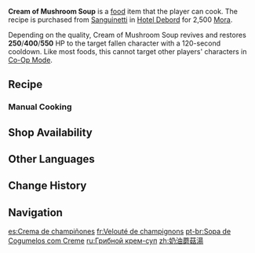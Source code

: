 {{Food Infobox
|id              = 108519
|quality         = 2
|region          = Fontaine
|description     = A bisque that can be found everywhere.
|desc_suspicious = A small sip, and the weird taste already freezes you. You can't help but pray: "Archons above, please tell me it's not dirt that I'm tasting..."
|desc_basic      = Blend cooked ingredients until they are liquefied, and heat the soup with cream until it is thickened up &mdash; voila! A simple dish that warms your stomach as well as your heart.
|desc_delicious  = Its creamy texture feels like a silky garment, and you seem to be dancing on the stage in this beautiful attire... The curtain has fallen, but the memory lingers.
|type            = Recovery Dishes
|effectType      = Revive
|effect          = Revives a character and restores (var1) HP.
|eff_att1        = Revive
|eff_att2        = HP Restore
|eff_att3        = HP Restore Fixed
|eff_suspicious1 = 250
|eff_basic1      = 400
|eff_delicious1  = 550
|variant         =
|recipe          = Sold by [[Sanguinetti]]
|recipe_event    = 
}}
'''Cream of Mushroom Soup''' is a [[food]] item that the player can cook. The recipe is purchased from [[Sanguinetti]] in [[Hotel Debord]] for 2,500 [[Mora]].

Depending on the quality, Cream of Mushroom Soup revives and restores '''250'''/'''400'''/'''550''' HP to the target fallen character with a 120-second cooldown. Like most foods, this cannot target other players' characters in [[Co-Op Mode]].

==Recipe==
{{Recipe
|type = Cooking
|Mushroom = 3
|Cream = 3
|sort = Mushroom;Cream
}}

===Manual Cooking===
{{Manual Cooking}}

==Shop Availability==
{{Shop Availability}}

==Other Languages==
{{Other Languages
|en      = Cream of Mushroom Soup
|zhs     = 奶油蘑菇汤
|zhs_rm  = Nǎiyóu Mógū-tāng
|zht     = 奶油蘑菇湯
|zht_rm  = Nǎiyóu Mógū-tāng
|zh_tl   = Cream of Mushroom Soup
|ja      = きのこのクリームスープ
|ja_rm   = Kinoko no Kuriimu Suupu
|ja_tl   = Mushroom Cream Soup
|ko      = 크림 버섯 수프
|ko_tl   = Cream Mushroom Soup
|es      = Crema de champiñones
|es_tl   = Cream of Mushroom
|fr      = Velouté de champignons
|fr_tl   = Mushroom {{w|Velouté sauce|Velouté}}
|ru      = Грибной крем-суп
|ru_tl   = Mushroom Cream Soup
|th      = Cream of Mushroom Soup
|vi      = Súp Kem Nấm
|vi_tl   = 
|de      = Pilzcremesuppe
|de_tl   = Mushroom Cream Soup
|id      = Cream of Mushroom Soup
|pt      = Sopa de Cogumelos com Creme
|pt_tl   = 
|tr      = Kremalı Mantar Çorbası
|tr_tl   = Creamy Mushroom Soup
|it      = Vellutata di funghi
|it_tl   = Velvety Mushroom
}}

==Change History==
{{Change History|4.0}}

==Navigation==
{{Food Navbox}}

[[es:Crema de champiñones]]
[[fr:Velouté de champignons]]
[[pt-br:Sopa de Cogumelos com Creme]]
[[ru:Грибной крем-суп]]
[[zh:奶油蘑菇湯]]